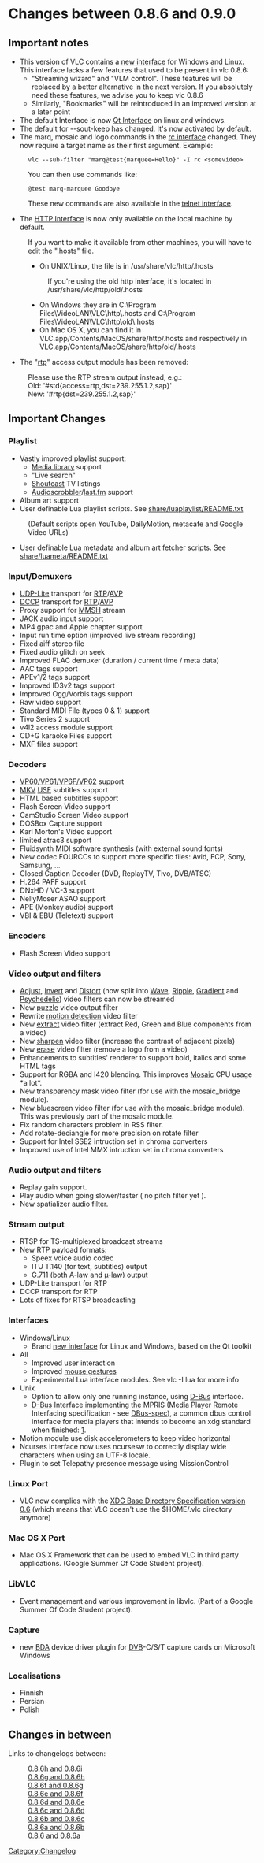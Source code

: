 = Changes between 0.8.6 and 0.9.0 =

== Important notes ==
* This version of VLC contains a [[Qt Interface|new interface]] for Windows and Linux. This interface lacks a few features that used to be present in vlc 0.8.6:
** "Streaming wizard" and "VLM control". These features will be replaced by a better alternative in the next version. If you absolutely need these features, we advise you to keep vlc 0.8.6
** Similarly, "Bookmarks" will be reintroduced in an improved version at a later point
* The default Interface is now [[Qt Interface]] on linux and windows.
* The default for --sout-keep has changed. It's now activated by default.
* The marq, mosaic and logo commands in the [[Console#rc interface|rc interface]] changed. They now require a target name as their first argument. Example:
:<pre>vlc --sub-filter "marq@test{marquee=Hello}" -I rc <somevideo> </pre>
:You can then use commands like: <pre>@test marq-marquee Goodbye</pre>
:These new commands are also available in the [[Console#telnet interface|telnet interface]].

* The [[HTTP Interface]] is now only available on the local machine by default.
: If you want to make it available from other machines, you will have to edit the ".hosts" file.
:* On UNIX/Linux, the file is in /usr/share/vlc/http/.hosts
:: If you're using the old http interface, it's located in /usr/share/vlc/http/old/.hosts
:* On Windows they are in C:\Program Files\VideoLAN\VLC\http\.hosts and C:\Program Files\VideoLAN\VLC\http\old\.hosts
:* On Mac OS X, you can find it in VLC.app/Contents/MacOS/share/http/.hosts and respectively in VLC.app/Contents/MacOS/share/http/old/.hosts

* The "[[RTP|rtp]]" access output module has been removed: 
: Please use the RTP stream output instead, e.g.: 
: Old: '#std{access=rtp,dst=239.255.1.2,sap}' 
: New: '#rtp{dst=239.255.1.2,sap}' 

== Important Changes ==

=== Playlist ===
* Vastly improved playlist support:
** [[Media library]] support
** "Live search"
** [[Shoutcast]] TV listings
** [http://www.audioscrobbler.net/ Audioscrobbler]/[http://www.last.fm/ last.fm] support
* Album art support
* User definable Lua playlist scripts. See [http://trac.videolan.org/vlc/browser/trunk/share/luaplaylist/README.txt share/luaplaylist/README.txt]
:(Default scripts open YouTube, DailyMotion, metacafe and Google Video URLs)
* User definable Lua metadata and album art fetcher scripts. See [http://trac.videolan.org/vlc/browser/trunk/share/luameta/README.txt share/luameta/README.txt]

=== Input/Demuxers ===
* [[UDP-Lite]] transport for [[RTP]]/[[AVP]]
* [[DCCP]] transport for [[RTP]]/[[AVP]]
* Proxy support for [[MMSH]] stream
* [[JACK]] audio input support
* MP4 gpac and Apple chapter support
* Input run time option (improved live stream recording)
* Fixed aiff stereo file
* Fixed audio glitch on seek
* Improved FLAC demuxer (duration / current time / meta data)
* AAC tags support
* APEv1/2 tags support
* Improved ID3v2 tags support
* Improved Ogg/Vorbis tags support
* Raw video support
* Standard MIDI File (types 0 & 1) support
* Tivo Series 2 support
* v4l2 access module support
* CD+G karaoke Files support
* MXF files support

=== Decoders ===
* [[VP6|VP60/VP61/VP6F/VP62]] support
* [[MKV]] [[USF]] subtitles support
* HTML based subtitles support
* Flash Screen Video support
* CamStudio Screen Video support
* DOSBox Capture support
* Karl Morton's Video support
* limited atrac3 support
* Fluidsynth MIDI software synthesis (with external sound fonts)
* New codec FOURCCs to support more specific files: Avid, FCP, Sony, Samsung, ...
* Closed Caption Decoder (DVD, ReplayTV, Tivo, DVB/ATSC)
* H.264 PAFF support
* DNxHD / VC-3 support
* NellyMoser ASAO support
* APE (Monkey audio) support
* VBI & EBU (Teletext) support

=== Encoders ===
* Flash Screen Video support

=== Video output and filters ===
* [[Documentation:Modules/adjust|Adjust]], [[Documentation:Modules/invert|Invert]] and [[Documentation:Modules/distort|Distort]] (now split into [[Documentation:Modules/wave|Wave]], [[Documentation:Modules/ripple|Ripple]], [[Documentation:Modules/gradient|Gradient]] and [[Documentation:Modules/psychedelic|Psychedelic]]) video filters can now be streamed
* New [[Documentation:Modules/puzzle|puzzle]] video output filter
* Rewrite [[Documentation:Modules/motion control|motion detection]] video filter
* New [[Documentation:Modules/extract|extract]] video filter (extract Red, Green and Blue components from a video)
* New [[Documentation:Modules/sharpen|sharpen]] video filter (increase the contrast of adjacent pixels)
* New [[Documentation:Modules/erase|erase]] video filter (remove a logo from a video)
* Enhancements to subtitles' renderer to support bold, italics and some HTML tags
* Support for RGBA and I420 blending. This improves [[Mosaic]] CPU usage *a lot*.
* New transparency mask video filter (for use with the mosaic_bridge module).
* New bluescreen video filter (for use with the mosaic_bridge module). This was previously part of the mosaic module.
* Fix random characters problem in RSS filter.
* Add rotate-deciangle for more precision on rotate filter
* Support for Intel SSE2 intruction set in chroma converters
* Improved use of Intel MMX intruction set in chroma converters

=== Audio output and filters ===
* Replay gain support.
* Play audio when going slower/faster ( no pitch filter yet ).
* New spatializer audio filter.

=== Stream output ===
* RTSP for TS-multiplexed broadcast streams
* New RTP payload formats:
** Speex voice audio codec
** ITU T.140 (for text, subtitles) output
** G.711 (both A-law and µ-law) output
* UDP-Lite transport for RTP
* DCCP transport for RTP
* Lots of fixes for RTSP broadcasting

=== Interfaces ===
* Windows/Linux
** Brand [[Qt4 Interface|new interface]] for Linux and Windows, based on the Qt toolkit
* All
** Improved user interaction
** Improved [[Mouse Gestures|mouse gestures]]
** Experimental Lua interface modules. See vlc -I lua for more info 
* Unix
** Option to allow only one running instance, using [[D-Bus]] interface.
** [[D-Bus]] Interface implementing the MPRIS (Media Player Remote Interfacing specification - see [[DBus-spec]]), a common dbus control interface for media players that intends to become an xdg standard when finished: [http://wiki.xmms2.xmms.se/index.php/Media_Player_Interfaces].
* Motion module use disk accelerometers to keep video horizontal
* Ncurses interface now uses ncursesw to correctly display wide characters when using an UTF-8 locale.
* Plugin to set Telepathy presence message using MissionControl

=== Linux Port ===
* VLC now complies with the [http://standards.freedesktop.org/basedir-spec/basedir-spec-0.6.html XDG Base Directory Specification version 0.6] (which means that VLC doesn't use the $HOME/.vlc directory anymore)

=== Mac OS X Port ===
* Mac OS X Framework that can be used to embed VLC in third party applications. (Google Summer Of Code Student project).

=== LibVLC ===
* Event management and various improvement in libvlc. (Part of a Google Summer Of Code Student project).

=== Capture ===
* new [[BDA]] device driver plugin for [[DVB]]-C/S/T capture cards on Microsoft Windows

=== Localisations ===
* Finnish
* Persian
* Polish

== Changes in between ==
Links to changelogs between:
:[[Changelog/0.8.6i|0.8.6h and 0.8.6i]]
:[[Changelog/0.8.6h|0.8.6g and 0.8.6h]]<br/>
:[[Changelog/0.8.6g|0.8.6f and 0.8.6g]]<br/>
:[[Changelog/0.8.6f|0.8.6e and 0.8.6f]]<br/>
:[[Changelog/0.8.6e|0.8.6d and 0.8.6e]]<br/>
:[[Changelog/0.8.6d|0.8.6c and 0.8.6d]]<br/>
:[[Changelog/0.8.6c|0.8.6b and 0.8.6c]]<br/>
:[[Changelog/0.8.6b|0.8.6a and 0.8.6b]]<br/>
:[[Changelog/0.8.6a|0.8.6 and 0.8.6a]]<br/>

[[Category:Changelog]]